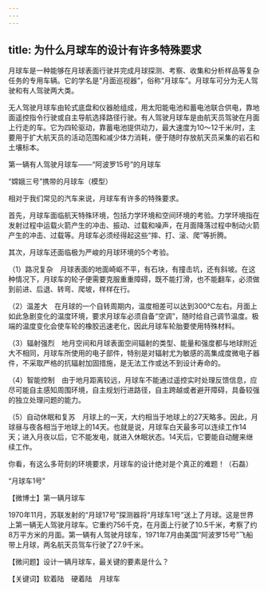 ```yaml
---
---
---
```

title: 为什么月球车的设计有许多特殊要求
---




月球车是一种能够在月球表面行驶并完成月球探测、考察、收集和分析样品等复杂任务的专用车辆。它的学名是“月面巡视器”，俗称“月球车”。月球车可分为无人驾驶和有人驾驶两大类。

无人驾驶月球车由轮式底盘和仪器舱组成，用太阳能电池和蓄电池联合供电，靠地面遥控指令行驶或自主导航选择路径行驶。有人驾驶月球车是由航天员驾驶在月面上行走的车。它为四轮驱动，靠蓄电池提供动力，最大速度为10～12千米/时，主要用于扩大航天员的活动范围和减少体力消耗，便于随时存放航天员采集的岩石和土壤标本。

第一辆有人驾驶月球车——“阿波罗15号”的月球车



“嫦娥三号”携带的月球车（模型）



相对于我们常见的汽车来说，月球车有许多的特殊要求。

首先，月球车面临航天特殊环境，包括力学环境和空间环境的考验。力学环境指在发射过程中运载火箭产生的冲击、振动、过载和噪声，在月面降落过程中制动火箭产生的冲击、过载等。月球车必须经得起这些“摔、打、滚、爬”等折腾。

其次，月球车还面临极为严峻的月球环境的5个考验。

（1）路况复杂　月球表面的地面崎岖不平，有石块，有撞击坑，还有斜坡。在这种情况下，月球车的轮子便需要克服重重障碍，既不能打滑，也不能翻车，必须做到前进、后退、转弯、爬坡，样样在行。

（2）温差大　在月球的一个自转周期内，温度相差可以达到300℃左右。月面上如此急剧变化的温度环境，要求月球车必须自备“空调”，随时给自己调节温度。极端的温度变化会使车轮的橡胶迅速老化，因此月球车轮胎要使用特殊材料。

（3）辐射强烈　地月空间和月球表面空间辐射的类型、能量和强度都与地球附近大不相同，月球车所使用的电子部件，特别是对辐射尤为敏感的高集成度微电子器件，不采取严格的抗辐射加固措施，是无法工作或达不到设计寿命的。

（4）智能控制　由于地月距离较远，月球车不能通过遥控实时处理反馈信息，应尽可能自主感知周围环境，自主规划行进路径，自主跨越或者避开障碍，具备较强的独立处理问题的能力。

（5）自动休眠和复苏　月球上的一天，大约相当于地球上的27天略多。因此，月球昼与夜各相当于地球上的14天。也就是说，月球车白天最多可以连续工作14天；进入月夜以后，它不能发电，就进入休眠状态。14天后，它要能自动醒来继续工作。

你看，有这么多苛刻的环境要求，月球车的设计绝对是个真正的难题！（石磊）

“月球车1号”





【微博士】第一辆月球车

1970年11月，苏联发射的“月球17号”探测器将“月球车1号”送上了月球。这是世界上第一辆无人驾驶月球车。它重约756千克，在月面上行驶了10.5千米，考察了约8万平方米的月面。第一辆有人驾驶月球车，1971年7月由美国“阿波罗15号”飞船带上月球，两名航天员驾车行驶了27.9千米。

【微问题】设计一辆月球车，最关键的要素是什么？

【关键词】软着陆　硬着陆　月球车
